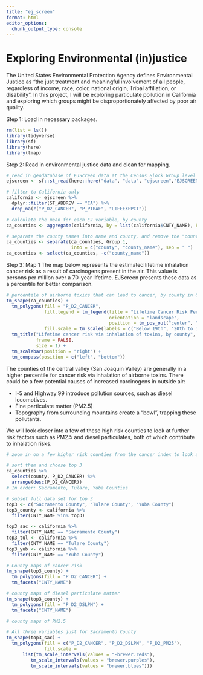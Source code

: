 ```yaml
---
title: "ej_screen"
format: html
editor_options: 
  chunk_output_type: console
---
```


# Exploring Environmental (in)justice

The United States Environmental Protection Agency defines Environmental Justice as "the just treatment and meaningful involvement of all people, regardless of income, race, color, national origin, Tribal affiliation, or disability". In this project, I will be exploring particulate pollution in California and exploring which groups might be disproportionately affected by poor air quality. 

Step 1: Load in necessary packages.
```r
rm(list = ls())
library(tidyverse)
library(sf)
library(here)
library(tmap)
```

Step 2: Read in environmental justice data and clean for mapping.
```r
# read in geodatabase of EJScreen data at the Census Block Group level
ejscreen <- sf::st_read(here::here("data", "data", "ejscreen","EJSCREEN_2023_BG_StatePct_with_AS_CNMI_GU_VI.gdb")) 

# filter to California only
california <- ejscreen %>%
  dplyr::filter(ST_ABBREV == "CA") %>% 
  drop_na(c("P_D2_CANCER", "P_PTRAF", "LIFEEXPPCT"))

# calculate the mean for each EJ variable, by county
ca_counties <- aggregate(california, by = list(california$CNTY_NAME), FUN = mean)

# separate the county names into name and county, and remove the "county" string
ca_counties <- separate(ca_counties, Group.1, 
                        into = c("county", "county_name"), sep = " ")
ca_counties <- select(ca_counties, -c("county_name"))
```

Step 3: Map 1
The map below represents the estimated lifetime inhalation cancer risk as a result of carcinogens present in the air. This value is persons per million over a 70-year lifetime. EJScreen presents these data as a percentile for better comparison.
```r
# percentile of airborne toxics that can lead to cancer, by county in California
tm_shape(ca_counties) +
  tm_polygons(fill = "P_D2_CANCER",
              fill.legend = tm_legend(title = "Lifetime Cancer Risk Percentile",
                                      orientation = "landscape",
                                      position = tm_pos_out("center", "bottom"), frame = FALSE),
              fill.scale = tm_scale(labels = c("Below 19th", "20th to 39th", "40th to 59th", "60th to 80th"))) +
  tm_title("Lifetime cancer risk via inhalation of toxins, by county", 
           frame = FALSE,
           size = 1) +
  tm_scalebar(position = "right") +
  tm_compass(position = c("left", "bottom"))

```
The counties of the central valley (San Joaquin Valley) are generally in a higher percentile for cancer risk via inhalation of airborne toxins. There could be a few potential causes of increased carcinogens in outside air:

- I-5 and Highway 99 introduce pollution sources, such as diesel locomotives.
- Fine particulate matter (PM2.5) 
- Topography from surrounding mountains create a "bowl", trapping these pollutants.

We will look closer into a few of these high risk counties to look at further risk factors such as PM2.5 and diesel particulates, both of which contribute to inhalation risks.

```r
# zoom in on a few higher risk counties from the cancer index to look at things like PM2.5, diesel, and further demographic information

# sort them and choose top 3
ca_counties %>% 
  select(county, P_D2_CANCER) %>% 
  arrange(desc(P_D2_CANCER))
# In order: Sacramento, Tulare, Yuba Counties

# subset full data set for top 3
top3 <- c("Sacramento County", "Tulare County", "Yuba County")
top3_county <- california %>% 
  filter(CNTY_NAME %in% top3)

top3_sac <- california %>% 
  filter(CNTY_NAME == "Sacramento County")
top3_tul <- california %>% 
  filter(CNTY_NAME == "Tulare County")
top3_yub <- california %>% 
  filter(CNTY_NAME == "Yuba County")
```

```r
# County maps of cancer risk
tm_shape(top3_county) +
  tm_polygons(fill = "P_D2_CANCER") +
  tm_facets("CNTY_NAME")

```

```r
# county maps of diesel particulate matter
tm_shape(top3_county) +
  tm_polygons(fill = "P_D2_DSLPM") +
  tm_facets("CNTY_NAME")
```

```r
# county maps of PM2.5

```

```r
# All three variables just for Sacramento County
tm_shape(top3_sac) +
  tm_polygons(fill = c("P_D2_CANCER", "P_D2_DSLPM", "P_D2_PM25"),
              fill.scale = 
      list(tm_scale_intervals(values = "-brewer.reds"),
         tm_scale_intervals(values = "brewer.purples"),
         tm_scale_intervals(values = "brewer.blues")))
```

